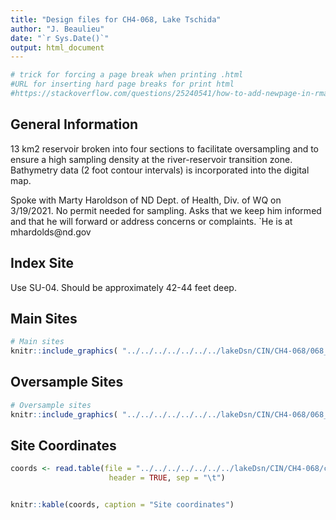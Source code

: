 ```yaml
---
title: "Design files for CH4-068, Lake Tschida"
author: "J. Beaulieu"
date: "`r Sys.Date()`"
output: html_document
---
```


```r
# trick for forcing a page break when printing .html
#URL for inserting hard page breaks for print html
#https://stackoverflow.com/questions/25240541/how-to-add-newpage-in-rmarkdown-in-a-smart-way
```
## General Information
13 km2 reservoir broken into four sections to facilitate oversampling and to ensure a high sampling density at the river-reservoir transition zone.  Bathymetry data (2 foot contour intervals) is incorporated into the digital map.


Spoke with Marty Haroldson of ND Dept. of Health, Div. of WQ on 3/19/2021.  No permit needed for sampling.  Asks that we keep him informed and that he will forward or address concerns or complaints.  `He is at mhardolds@nd.gov

## Index Site
Use SU-04.  Should be approximately 42-44 feet deep.

## Main Sites
```r
# Main sites
knitr::include_graphics( "../../../../../../../lakeDsn/CIN/CH4-068/068_Main.png")
```
<P style="page-break-before: always">
  
  

## Oversample Sites
```r
# Oversample sites
knitr::include_graphics( "../../../../../../../lakeDsn/CIN/CH4-068/068_Over.png")
```

<P style="page-break-before: always">
## Site Coordinates
```r

coords <- read.table(file = "../../../../../../../lakeDsn/CIN/CH4-068/ch4_068Sites.txt",
                      header = TRUE, sep = "\t")


knitr::kable(coords, caption = "Site coordinates")
```